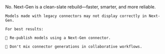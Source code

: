 <AccordionGroup>
  <Accordion title="Can legacy and Next-Gen connectors work together?">
    No. Next-Gen is a clean-slate rebuild—faster, smarter, and more reliable.

    Models made with legacy connectors may not display correctly in Next-Gen.

    For best results:

    🔁 Re-publish models using a Next-Gen connector.

    🔁 Don't mix connector generations in collaborative workflows.
  </Accordion>
</AccordionGroup>